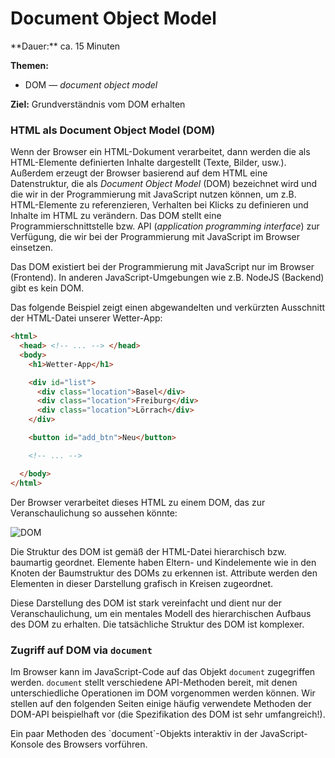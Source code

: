 
# Document Object Model

<Callout>
  **Dauer:** ca. 15 Minuten

  **Themen:**
  - DOM &mdash; _document object model_

  **Ziel:** Grundverständnis vom DOM erhalten
</Callout>

### HTML als Document Object Model (DOM)

Wenn der Browser ein HTML-Dokument verarbeitet, dann werden die als
HTML-Elemente definierten Inhalte dargestellt (Texte, Bilder, usw.). 
Außerdem erzeugt der Browser basierend auf dem HTML eine Datenstruktur,
die als _Document Object Model_ (DOM) bezeichnet wird und die wir
in der Programmierung mit JavaScript nutzen können, um z.B. HTML-Elemente
zu referenzieren, Verhalten bei Klicks zu definieren und Inhalte im
HTML zu verändern. Das DOM stellt eine Programmierschnittstelle bzw. 
API (_application programming interface_) zur Verfügung, die wir bei
der Programmierung mit JavaScript im Browser einsetzen.

<Callout type="info">
Das DOM existiert bei der Programmierung mit JavaScript nur im Browser 
(Frontend). In anderen JavaScript-Umgebungen wie z.B. NodeJS (Backend) 
gibt es kein DOM. 
</Callout>

Das folgende Beispiel zeigt einen abgewandelten und verkürzten
Ausschnitt der HTML-Datei unserer Wetter-App:

```html
<html>
  <head> <!-- ... --> </head>
  <body>
    <h1>Wetter-App</h1>

    <div id="list">
      <div class="location">Basel</div>
      <div class="location">Freiburg</div>
      <div class="location">Lörrach</div>
    </div>

    <button id="add_btn">Neu</button>

    <!-- ... -->

  </body>
</html>
```

Der Browser verarbeitet dieses HTML zu einem DOM, das zur 
Veranschaulichung so aussehen könnte:

![DOM](/images/web-prog/dom.png)

Die Struktur des DOM ist gemäß der HTML-Datei hierarchisch bzw. 
baumartig geordnet. Elemente haben Eltern- und Kindelemente wie in 
den Knoten der Baumstruktur des DOMs zu erkennen ist. Attribute
werden den Elementen in dieser Darstellung grafisch in Kreisen zugeordnet.

<Callout type="warning">
Diese Darstellung des DOM ist stark vereinfacht und dient nur der
Veranschaulichung, um ein mentales Modell des hierarchischen Aufbaus 
des DOM zu erhalten. Die tatsächliche Struktur des DOM ist komplexer. 
</Callout>

### Zugriff auf DOM via `document`

Im Browser kann im JavaScript-Code auf das Objekt `document`
zugegriffen werden. `document` stellt verschiedene API-Methoden
bereit, mit denen unterschiedliche Operationen im DOM vorgenommen
werden können. Wir stellen auf den folgenden Seiten einige häufig 
verwendete Methoden der DOM-API beispielhaft vor (die Spezifikation 
des DOM ist sehr umfangreich!).

<Callout type="info">
Ein paar Methoden des `document`-Objekts interaktiv in der JavaScript-Konsole des Browsers vorführen.
</Callout>


